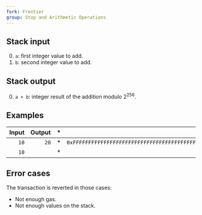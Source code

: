 ```yaml
---
fork: Frontier
group: Stop and Arithmetic Operations
---
```


## Stack input

0. `a`: first integer value to add.
1. `b`: second integer value to add.

## Stack output

0. `a + b`: integer result of the addition modulo 2<sup>256</sup>.

## Examples

| Input | Output | * | Input | Output |
|------:|-------:|-|------:|-------:|
| `10` | `20` | * | `0xFFFFFFFFFFFFFFFFFFFFFFFFFFFFFFFFFFFFFFFFFFFFFFFFFFFFFFFFFFFFFFFF` | `0` |
| `10` | | * | `1` | |

## Error cases

The transaction is reverted in those cases:
- Not enough gas.
- Not enough values on the stack.
